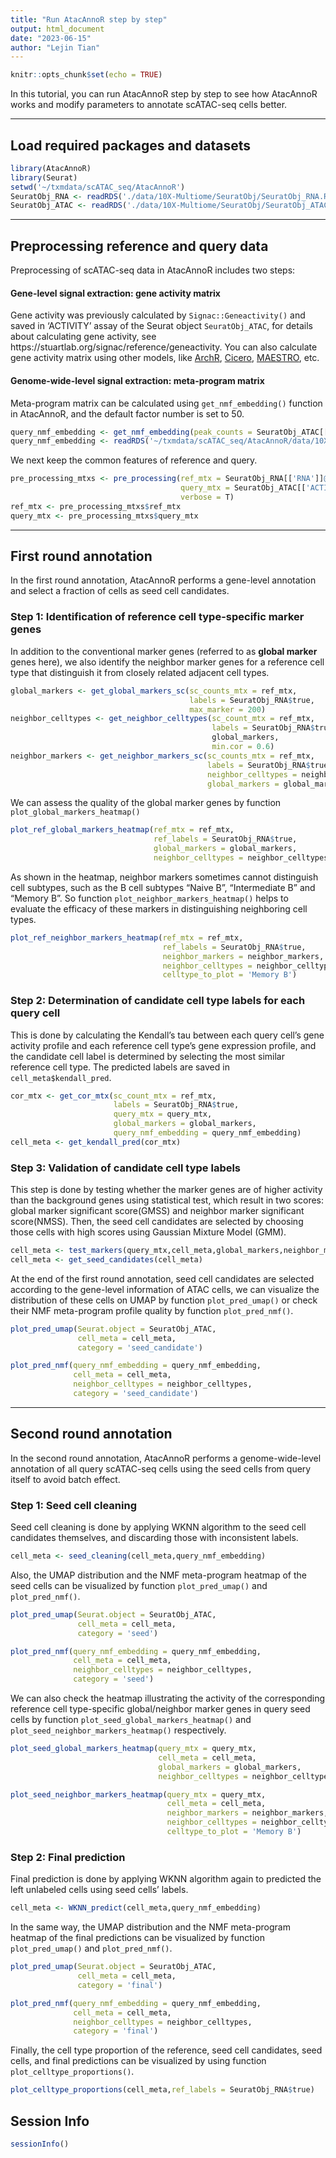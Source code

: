 ```yaml
---
title: "Run AtacAnnoR step by step"
output: html_document
date: "2023-06-15"
author: "Lejin Tian"
---
```


```r
knitr::opts_chunk$set(echo = TRUE)
```


In this tutorial, you can run AtacAnnoR step by step to see how AtacAnnoR works and modify parameters to annotate scATAC-seq cells better.

----

## Load required packages and datasets

```r
library(AtacAnnoR)
library(Seurat)
setwd('~/txmdata/scATAC_seq/AtacAnnoR')
SeuratObj_RNA <- readRDS('./data/10X-Multiome/SeuratObj/SeuratObj_RNA.RDS')    # reference
SeuratObj_ATAC <- readRDS('./data/10X-Multiome/SeuratObj/SeuratObj_ATAC.RDS')    # query
```

----


## Preprocessing reference and query data

Preprocessing of scATAC-seq data in AtacAnnoR includes two steps:

#### Gene-level signal extraction: gene activity matrix

Gene activity was previously calculated by `Signac::Geneactivity()` and saved in 'ACTIVITY' assay of the Seurat object `SeuratObj_ATAC`, for details about calculating gene activity, see https://stuartlab.org/signac/reference/geneactivity. You can also calculate gene activity matrix using other models, like [ArchR](https://www.archrproject.com/bookdown/calculating-gene-scores-in-archr.html), [Cicero](https://cole-trapnell-lab.github.io/cicero-release/docs_m3/#cicero-gene-activity-scores), [MAESTRO](https://baigal628.github.io/MAESTRO_documentation/scatac_stepbystep.html), etc.

#### Genome-wide-level signal extraction: meta-program matrix

Meta-program matrix can be calculated using `get_nmf_embedding()` function in AtacAnnoR, and the default factor number is set to 50.

```r
query_nmf_embedding <- get_nmf_embedding(peak_counts = SeuratObj_ATAC[['ACTIVITY']]@counts,n_factors = 50)
query_nmf_embedding <- readRDS('~/txmdata/scATAC_seq/AtacAnnoR/data/10X-Multiome/AtacAnnoR_tmp_data/query_nmf_embedding.RDS')
```

We next keep the common features of reference and query.

```r
pre_processing_mtxs <- pre_processing(ref_mtx = SeuratObj_RNA[['RNA']]@counts,
                                      query_mtx = SeuratObj_ATAC[['ACTIVITY']]@counts,
                                      verbose = T)
ref_mtx <- pre_processing_mtxs$ref_mtx
query_mtx <- pre_processing_mtxs$query_mtx
```



----


## First round annotation

In the first round annotation, AtacAnnoR performs a gene-level annotation and select a fraction of cells as seed cell candidates.

### Step 1: Identification of reference cell type-specific marker genes

In addition to the conventional marker genes (referred to as **global marker** genes here), we also identify the neighbor marker genes for a reference cell type that distinguish it from closely related adjacent cell types. 


```r
global_markers <- get_global_markers_sc(sc_counts_mtx = ref_mtx,
                                        labels = SeuratObj_RNA$true,
                                        max_marker = 200)
neighbor_celltypes <- get_neighbor_celltypes(sc_count_mtx = ref_mtx,
                                             labels = SeuratObj_RNA$true,
                                             global_markers,
                                             min.cor = 0.6)
neighbor_markers <- get_neighbor_markers_sc(sc_counts_mtx = ref_mtx,
                                            labels = SeuratObj_RNA$true,
                                            neighbor_celltypes = neighbor_celltypes,
                                            global_markers = global_markers)
```

We can assess the quality of the global marker genes by function `plot_global_markers_heatmap()`
```r
plot_ref_global_markers_heatmap(ref_mtx = ref_mtx,
                                ref_labels = SeuratObj_RNA$true,
                                global_markers = global_markers,
                                neighbor_celltypes = neighbor_celltypes)
```

As shown in the heatmap, neighbor markers sometimes cannot distinguish cell subtypes, such as the B cell subtypes "Naive B", "Intermediate B" and "Memory B". So function `plot_neighbor_markers_heatmap()` helps to evaluate the efficacy of these markers in distinguishing neighboring cell types.
```r
plot_ref_neighbor_markers_heatmap(ref_mtx = ref_mtx,
                                  ref_labels = SeuratObj_RNA$true,
                                  neighbor_markers = neighbor_markers,
                                  neighbor_celltypes = neighbor_celltypes,
                                  celltype_to_plot = 'Memory B')
```




### Step 2: Determination of candidate cell type labels for each query cell 

This is done by calculating the Kendall's tau between each query cell's gene activity profile and each reference cell type's gene expression profile, and the candidate cell label is determined by selecting the most similar reference cell type. The predicted labels are saved in `cell_meta$kendall_pred`.

```r
cor_mtx <- get_cor_mtx(sc_count_mtx = ref_mtx,
                       labels = SeuratObj_RNA$true,
                       query_mtx = query_mtx,
                       global_markers = global_markers,
                       query_nmf_embedding = query_nmf_embedding)
cell_meta <- get_kendall_pred(cor_mtx)
```


### Step 3: Validation of candidate cell type labels  

This step is done by testing whether the marker genes are of higher activity than the background genes using statistical test, which result in two scores: global marker significant score(GMSS) and neighbor marker significant score(NMSS). Then, the seed cell candidates are selected by choosing those cells with high scores using Gaussian Mixture Model (GMM).


```r
cell_meta <- test_markers(query_mtx,cell_meta,global_markers,neighbor_markers,threads = 10,verbose = T)
cell_meta <- get_seed_candidates(cell_meta)
```

At the end of the first round annotation, seed cell candidates are selected according to the gene-level information of ATAC cells, we can visualize the distribution of these cells on UMAP by function `plot_pred_umap()` or check their NMF meta-program profile quality by function `plot_pred_nmf()`.


```r
plot_pred_umap(Seurat.object = SeuratObj_ATAC,
               cell_meta = cell_meta,
               category = 'seed_candidate')
```

```r
plot_pred_nmf(query_nmf_embedding = query_nmf_embedding,
              cell_meta = cell_meta,
              neighbor_celltypes = neighbor_celltypes,
              category = 'seed_candidate')
```


----


## Second round annotation

In the second round annotation, AtacAnnoR performs a genome-wide-level annotation of all query scATAC-seq cells using the seed cells from query itself to avoid batch effect.


### Step 1: Seed cell cleaning

Seed cell cleaning is done by applying WKNN algorithm to the seed cell candidates themselves, and discarding those with inconsistent labels.


```r
cell_meta <- seed_cleaning(cell_meta,query_nmf_embedding)
```

Also, the UMAP distribution and the NMF meta-program heatmap of the seed cells can be visualized by function `plot_pred_umap()` and `plot_pred_nmf()`.


```r
plot_pred_umap(Seurat.object = SeuratObj_ATAC,
               cell_meta = cell_meta,
               category = 'seed')
```

```r
plot_pred_nmf(query_nmf_embedding = query_nmf_embedding,
              cell_meta = cell_meta,
              neighbor_celltypes = neighbor_celltypes,
              category = 'seed')
```

We can also check the heatmap illustrating the activity of the corresponding reference cell type-specific global/neighbor marker genes in query seed cells by function `plot_seed_global_markers_heatmap()` and `plot_seed_neighbor_markers_heatmap()` respectively.


```r
plot_seed_global_markers_heatmap(query_mtx = query_mtx,
                                 cell_meta = cell_meta,
                                 global_markers = global_markers,
                                 neighbor_celltypes = neighbor_celltypes)
```
```r
plot_seed_neighbor_markers_heatmap(query_mtx = query_mtx,
                                   cell_meta = cell_meta,
                                   neighbor_markers = neighbor_markers,
                                   neighbor_celltypes = neighbor_celltypes,
                                   celltype_to_plot = 'Memory B')
```



### Step 2: Final prediction

Final prediction is done by applying WKNN algorithm again to predicted the left unlabeled cells using seed cells' labels.


```r
cell_meta <- WKNN_predict(cell_meta,query_nmf_embedding)
```


In the same way, the UMAP distribution and the NMF meta-program heatmap of the final predictions can be visualized by function `plot_pred_umap()` and `plot_pred_nmf()`.

```r
plot_pred_umap(Seurat.object = SeuratObj_ATAC,
               cell_meta = cell_meta,
               category = 'final')
```

```r
plot_pred_nmf(query_nmf_embedding = query_nmf_embedding,
              cell_meta = cell_meta,
              neighbor_celltypes = neighbor_celltypes,
              category = 'final')
```


Finally, the cell type proportion of the reference, seed cell candidates, seed cells, and final predictions can be visualized by using function `plot_celltype_proportions()`.

```r
plot_celltype_proportions(cell_meta,ref_labels = SeuratObj_RNA$true)
```




## Session Info

```r
sessionInfo()
```





